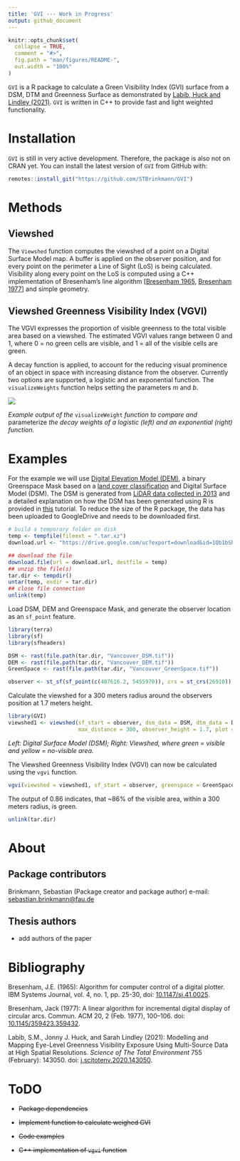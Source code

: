 ```yaml
---
title: 'GVI --- Work in Progress'
output: github_document
---
```


```r
knitr::opts_chunk$set(
  collapse = TRUE,
  comment = "#>",
  fig.path = "man/figures/README-",
  out.width = "100%"
)
```

`GVI` is a R package to calculate a Green Visibility Index (GVI) surface from a DSM, DTM and Greenness Surface as demonstrated by [Labib, Huck and Lindley (2021)](https://doi.org/10.1016/j.scitotenv.2020.143050). `GVI` is written in C++ to provide fast and light weighted functionality.

# Installation

`GVI` is still in very active development. Therefore, the package is also not on CRAN yet. You can install the latest version of `GVI` from GitHub with:

``` r
remotes::install_git("https://github.com/STBrinkmann/GVI")
```

# Methods

## Viewshed

The `Viewshed` function computes the viewshed of a point on a Digital Surface Model map. A buffer is applied on the observer position, and for every point on the perimeter a Line of Sight (LoS) is being calculated. Visibility along every point on the LoS is computed using a C++ implementation of Bresenham's line algorithm [[Bresenham 1965](https://doi.org/10.1147/sj.41.0025), [Bresenham 1977](https://doi.org/10.1145/359423.359432)] and simple geometry.

## Viewshed Greenness Visibility Index (VGVI)

The VGVI expresses the proportion of visible greenness to the total visible area based on a viewshed. The estimated VGVI values range between 0 and 1, where 0 = no green cells are visible, and 1 = all of the visible cells are green.

A decay function is applied, to account for the reducing visual prominence of an object in space with increasing distance from the observer. Currently two options are supported, a logistic and an exponential function. The `visualizeWeights` function helps setting the parameters *m* and *b*.

![](docs/visualizeWeights.png)

*Example output of the* `visualizeWeight` *function to compare and* parameterize *the decay weights of a logistic (left) and an exponential (right) function.*

# Examples

For the example we will use [Digital Elevation Model (DEM)](https://opendata.vancouver.ca/explore/dataset/digital-elevation-model), a binary Greenspace Mask based on a [land cover classification](http://www.metrovancouver.org/data) and Digital Surface Model (DSM). The DSM is generated from [LiDAR data collected in 2013](https://opendata.vancouver.ca/explore/dataset/lidar-2013/) and a detailed explanation on how the DSM has been generated using R is provided in [this](https://geobrinkmann.com/post/visible-greenness-exposure/) tutorial. To reduce the size of the R package, the data has been uploaded to GoogleDrive and needs to be downloaded first.

```r
# build a temporary folder on disk
temp <- tempfile(fileext = ".tar.xz")
download.url <- "https://drive.google.com/uc?export=download&id=1Qb1bSh-ivWR7vZalxGQZw0JhIMVRKcN6"

## download the file
download.file(url = download.url, destfile = temp)
## unzip the file(s)
tar.dir <- tempdir()
untar(temp, exdir = tar.dir)
## close file connection
unlink(temp)
```

Load DSM, DEM and Greenspace Mask, and generate the observer location as an `sf_point` feature.

```r
library(terra)
library(sf)
library(sfheaders)

DSM <- rast(file.path(tar.dir, "Vancouver_DSM.tif"))
DEM <- rast(file.path(tar.dir, "Vancouver_DEM.tif"))
GreenSpace <- rast(file.path(tar.dir, "Vancouver_GreenSpace.tif"))

observer <- st_sf(sf_point(c(487616.2, 5455970)), crs = st_crs(26910))
```

Calculate the viewshed for a 300 meters radius around the observers position at 1.7 meters height.

```r
library(GVI)
viewshed1 <- viewshed(sf_start = observer, dsm_data = DSM, dtm_data = DEM,
                      max_distance = 300, observer_height = 1.7, plot = TRUE)
```

*Left: Digital Surface Model (DSM); Right: Viewshed, where green = visible and yellow = no-visible area.*

The Viewshed Greenness Visibility Index (VGVI) can now be calculated using the `vgvi` function.

```r
vgvi(viewshed = viewshed1, sf_start = observer, greenspace = GreenSpace, m = 0.5, b = 8)
```

The output of 0.86 indicates, that \~86% of the visible area, within a 300 meters radius, is green.

```r
unlink(tar.dir)
```

# About

## Package contributors

Brinkmann, Sebastian (Package creator and package author) e-mail: [sebastian.brinkmann\@fau.de](mailto:sebastian.brinkmann@fau.de)

## Thesis authors

-   add authors of the paper

# Bibliography

Bresenham, J.E. (1965): Algorithm for computer control of a digital plotter. IBM Systems Journal, vol. 4, no. 1, pp. 25-30, doi: [10.1147/sj.41.0025](https://doi.org/10.1147/sj.41.0025).

Bresenham, Jack (1977): A linear algorithm for incremental digital display of circular arcs. Commun. ACM 20, 2 (Feb. 1977), 100–106. doi: [10.1145/359423.359432](https://doi.org/10.1145/359423.359432).

Labib, S.M., Jonny J. Huck, and Sarah Lindley (2021): Modelling and Mapping Eye-Level Greenness Visibility Exposure Using Multi-Source Data at High Spatial Resolutions. *Science of The Total Environment* 755 (February): 143050. doi: [j.scitotenv.2020.143050](https://doi.org/10.1016/j.scitotenv.2020.143050).

# ToDO

-   ~~Package dependencies~~

-   ~~Implement function to calculate weighed GVI~~

-   ~~Code examples~~

-   ~~C++ implementation of `vgvi` function~~

